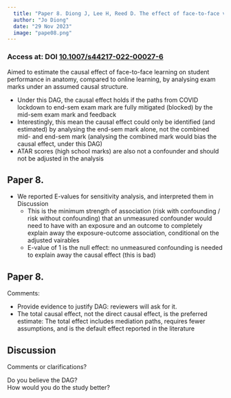 ```yaml
---
  title: "Paper 8. Diong J, Lee H, Reed D. The effect of face-to-face versus online learning on student performance in anatomy: an observational study using a causal inference approach. Discover Education 2023;2(1):3."
  author: "Jo Diong"
  date: "29 Nov 2023"
  image: "pape08.png"
---
```


### Access at: DOI [10.1007/s44217-022-00027-6](10.1007/s44217-022-00027-6)

Aimed to estimate the causal effect of face-to-face learning on student performance in anatomy, compared to online learning,
by analysing exam marks under an assumed causal structure.

* Under this DAG, the causal effect holds if the paths from COVID lockdown to end-sem exam mark are fully mitigated (blocked) by the mid-sem exam mark and feedback
* Interestingly, this mean the causal effect could only be identified (and estimated) by analysing the end-sem mark alone, not the combined mid- and end-sem mark (analysing the combined mark would bias the causal effect, under this DAG)
* ATAR scores (high school marks) are also not a confounder and should not be adjusted in the analysis

## Paper 8.

* We reported E-values for sensitivity analysis, and interpreted them in Discussion
  * This is the minimum strength of association (risk with confounding / risk without confounding) that an unmeasured confounder would need to have with an exposure and an outcome to completely explain away the exposure-outcome association, conditional on the adjusted vairables
  * E-value of 1 is the null effect: no unmeasured confounding is needed to explain away the causal effect (this is bad)

## Paper 8.

Comments:

* Provide evidence to justify DAG: reviewers will ask for it.
* The total causal effect, not the direct causal effect, is the preferred estimate: The total effect includes mediation paths, requires fewer assumptions, and is the default effect reported in the literature

## Discussion

Comments or clarifications?

Do you believe the DAG? \
How would you do the study better?

